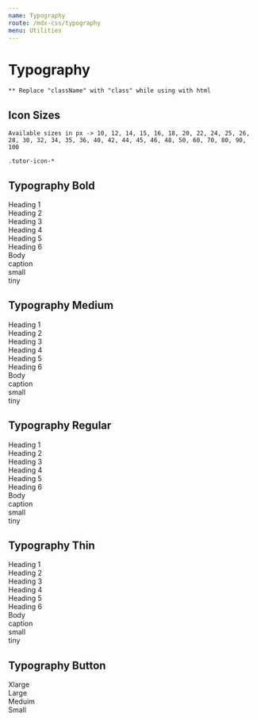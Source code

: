 ```yaml
---
name: Typography
route: /mdx-css/typography
menu: Utilities
---
```



# Typography

`** Replace "className" with "class" while using with html`

## Icon Sizes

`Available sizes in px -> 10, 12, 14, 15, 16, 18, 20, 22, 24, 25, 26, 28, 30, 32, 34, 35, 36, 40, 42, 44, 45, 46, 48, 50, 60, 70, 80, 90, 100`

```
.tutor-icon-*

```

<Playground>
	<div className="tutor-bs-d-flex tutor-bs-align-items-center">
		<span class="tutor-icon-10 tutor-icon-user-filled"></span>
		<span class="tutor-icon-20 tutor-icon-user-filled"></span>
		<span class="tutor-icon-30 tutor-icon-user-filled"></span>
		<span class="tutor-icon-40 tutor-icon-user-filled"></span>
		<span class="tutor-icon-50 tutor-icon-user-filled"></span>
		<span class="tutor-icon-60 tutor-icon-user-filled"></span>
		<span class="tutor-icon-70 tutor-icon-user-filled"></span>
		<span class="tutor-icon-80 tutor-icon-user-filled"></span>
		<span class="tutor-icon-90 tutor-icon-user-filled"></span>
		<span class="tutor-icon-100 tutor-icon-user-filled"></span>
	</div>
</Playground>

## Typography Bold

<Playground>
	<div className="tutor-text-bold-h1 tutor-mb-10">Heading 1</div>
	<div className="tutor-text-bold-h2 tutor-mb-10">Heading 2</div>
	<div className="tutor-text-bold-h3 tutor-mb-10">Heading 3</div>
	<div className="tutor-text-bold-h4 tutor-mb-10">Heading 4</div>
	<div className="tutor-text-bold-h5 tutor-mb-10">Heading 5</div>
	<div className="tutor-text-bold-h6 tutor-mb-10">Heading 6</div>
	<div className="tutor-text-bold-body tutor-mb-10">Body</div>
	<div className="tutor-text-bold-caption tutor-mb-10">caption</div>
	<div className="tutor-text-bold-small tutor-mb-10">small</div>
	<div className="tutor-text-bold-tiny tutor-mb-10">tiny</div>
</Playground>

## Typography Medium

<Playground>
	<div className="tutor-text-medium-h1 tutor-mb-10">Heading 1</div>
	<div className="tutor-text-medium-h2 tutor-mb-10">Heading 2</div>
	<div className="tutor-text-medium-h3 tutor-mb-10">Heading 3</div>
	<div className="tutor-text-medium-h4 tutor-mb-10">Heading 4</div>
	<div className="tutor-text-medium-h5 tutor-mb-10">Heading 5</div>
	<div className="tutor-text-medium-h6 tutor-mb-10">Heading 6</div>
	<div className="tutor-text-medium-body tutor-mb-10">Body</div>
	<div className="tutor-text-medium-caption tutor-mb-10">caption</div>
	<div className="tutor-text-medium-small tutor-mb-10">small</div>
	<div className="tutor-text-medium-tiny tutor-mb-10">tiny</div>
</Playground>

## Typography Regular

<Playground>
	<div className="tutor-text-regular-h1 tutor-mb-10">Heading 1</div>
	<div className="tutor-text-regular-h2 tutor-mb-10">Heading 2</div>
	<div className="tutor-text-regular-h3 tutor-mb-10">Heading 3</div>
	<div className="tutor-text-regular-h4 tutor-mb-10">Heading 4</div>
	<div className="tutor-text-regular-h5 tutor-mb-10">Heading 5</div>
	<div className="tutor-text-regular-h6 tutor-mb-10">Heading 6</div>
	<div className="tutor-text-regular-body tutor-mb-10">Body</div>
	<div className="tutor-text-regular-caption tutor-mb-10">caption</div>
	<div className="tutor-text-regular-small tutor-mb-10">small</div>
	<div className="tutor-text-regular-tiny tutor-mb-10">tiny</div>
</Playground>

## Typography Thin

<Playground>
	<div className="tutor-text-thin-h1 tutor-mb-10">Heading 1</div>
	<div className="tutor-text-thin-h2 tutor-mb-10">Heading 2</div>
	<div className="tutor-text-thin-h3 tutor-mb-10">Heading 3</div>
	<div className="tutor-text-thin-h4 tutor-mb-10">Heading 4</div>
	<div className="tutor-text-thin-h5 tutor-mb-10">Heading 5</div>
	<div className="tutor-text-thin-h6 tutor-mb-10">Heading 6</div>
	<div className="tutor-text-thin-body tutor-mb-10">Body</div>
	<div className="tutor-text-thin-caption tutor-mb-10">caption</div>
	<div className="tutor-text-thin-small tutor-mb-10">small</div>
	<div className="tutor-text-thin-tiny tutor-mb-10">tiny</div>
</Playground>

## Typography Button

<Playground>
	<div className="tutor-text-btn-xlarge tutor-mb-10">Xlarge</div>
	<div className="tutor-text-btn-large tutor-mb-10">Large</div>
	<div className="tutor-text-btn-meduim tutor-mb-10">Meduim</div>
	<div className="tutor-text-btn-small tutor-mb-10">Small</div>
</Playground>
